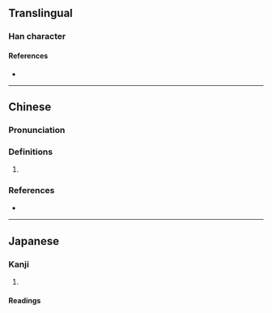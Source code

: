 {{also|𤋏}}
{{character info}}
==Translingual==

===Han character===
{{Han char|rn=86|rad=火|as=11|sn=15|four=95844|canj=FLLV|ids=⿰火婁}}

====References====
* {{Han ref|kx=0680.240|dkj=19335|dj=1092.030|hdz=32228.140|uh=71A1|ud=29089|bh=E66E|bd=58990}}

----

==Chinese==
{{zh-forms|s=𤋏}}

===Pronunciation===
{{zh-pron
|m=lóu
|c=lau4
|cat=
}}

===Definitions===
{{zh-hanzi}}

# {{rfdef|zh}}

===References===
* {{R:twedu|C06827}}

----

==Japanese==

===Kanji===
{{ja-kanji|grade=|rs=火11}}

# {{rfdef|ja|sort=火11}}

====Readings====
{{ja-readings|goon=[[ろう]] (rō)|kanon=[[ろう]] (rō)}}